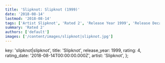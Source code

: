 ```yaml
---
title: 'Slipknot: Slipknot (1999)'
date: '2018-08-14'
lastmod: '2018-08-14'
tags: ['Artist Slipknot', 'Rated 2', 'Release Year 1999', 'Release Decade 1990']
summary: 'Rated 2'
authors: ['default']
images: ['/content/images/slipknot|slipknot.jpg']
---
```


  key: 'slipknot|slipknot',
  title: 'Slipknot',
  release_year: 1999,
  rating: 4,
  rating_date: '2018-08-14T00:00:00.000Z',
  artist: 'Slipknot',
};

<MusicRating data={data} />
